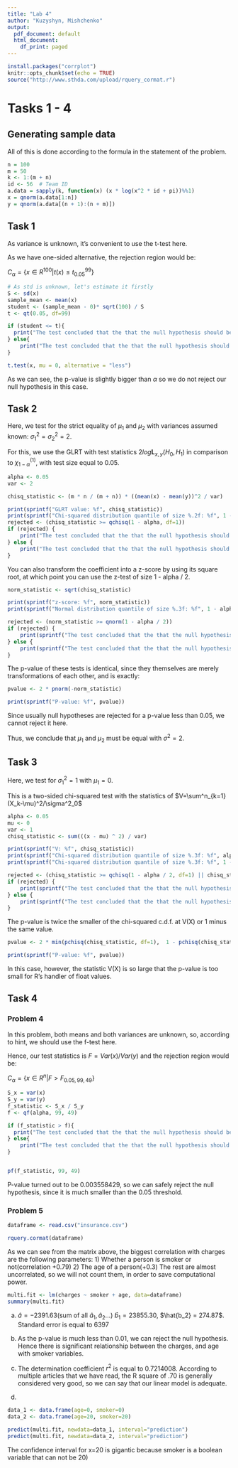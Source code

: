 ```yaml
---
title: "Lab 4"
author: "Kuzyshyn, Mishchenko"
output:
  pdf_document: default
  html_document:
    df_print: paged
---
```


```r
install.packages("corrplot")
knitr::opts_chunk$set(echo = TRUE)
source("http://www.sthda.com/upload/rquery_cormat.r")
```

# Tasks 1 - 4

## Generating sample data

All of this is done according to the formula in the statement of the problem.

```r
n = 100
m = 50
k <- 1:(m + n)
id <- 56  # Team ID
a.data = sapply(k, function(x) (x * log(x^2 * id + pi))%%1)
x = qnorm(a.data[1:n])
y = qnorm(a.data[(n + 1):(n + m)])
```

## Task 1

As variance is unknown, it's convenient to use the t-test here.

As we have one-sided alternative, the rejection region would be:

$C_\alpha = \{x \in R^{100} | t(x) \le t_{0.05}^{99}\}$

```r
# As std is unknown, let's estimate it firstly
S <- sd(x)
sample_mean <- mean(x)
student <- (sample_mean - 0)* sqrt(100) / S
t <- qt(0.05, df=99)

if (student <= t){
  print("The test concluded that the that the null hypothesis should be rejected at alpha = 0.05")
} else{
    print("The test concluded that the that the null hypothesis should not be rejected at alpha = 0.05")
}

t.test(x, mu = 0, alternative = "less")
```

As we can see, the p-value is slightly bigger than $\alpha$ so we do not reject our null hypothesis in this case.

## Task 2

Here, we test for the strict equality of $\mu_1$ and $\mu_2$ with variances assumed known: $\sigma^2_1=\sigma^2_2=2$.

For this, we use the GLRT with test statistics $2log\textbf{L}_{x,y}(H_0, H_1)$ in comparison to $\chi^{(1)}_{1-\alpha}$, with test size equal to 0.05.

```r
alpha <- 0.05
var <- 2

chisq_statistic <- (m * n / (m + n)) * ((mean(x) - mean(y))^2 / var)
```

```r
print(sprintf("GLRT value: %f", chisq_statistic))
print(sprintf("Chi-squared distribution quantile of size %.2f: %f", 1 - alpha, qchisq(1 - alpha, df=1)))
rejected <- (chisq_statistic >= qchisq(1 - alpha, df=1))
if (rejected) {
	print("The test concluded that the that the null hypothesis should be rejected at alpha = 0.05.")
} else {
	print("The test concluded that the that the null hypothesis should be accepted at alpha = 0.05.")
}
```

You can also transform the coefficient into a z-score by using its square root, at which point you can use the z-test of size 1 - alpha / 2.

```r
norm_statistic <- sqrt(chisq_statistic)
```

```r
print(sprintf("z-score: %f", norm_statistic))
print(sprintf("Normal distribution quantile of size %.3f: %f", 1 - alpha / 2, qnorm(1 - alpha / 2)))

rejected <- (norm_statistic >= qnorm(1 - alpha / 2))
if (rejected) {
	print(sprintf("The test concluded that the that the null hypothesis should be rejected at alpha = %.2f", alpha))
} else {
	print(sprintf("The test concluded that the that the null hypothesis should be accepted at alpha = %.2f", alpha))
}
```

The p-value of these tests is identical, since they themselves are merely transformations of each other, and is exactly:

```r
pvalue <- 2 * pnorm(-norm_statistic)
```

```r
print(sprintf("P-value: %f", pvalue))
```

Since usually null hypotheses are rejected for a p-value less than 0.05, we cannot reject it here.

Thus, we conclude that $\mu_1$ and $\mu_2$ must be equal with $\sigma^2 = 2$.

## Task 3

Here, we test for $\sigma^2_1=1$ with $\mu_1=0$.

This is a two-sided chi-squared test with the statistics of $V=\sum^n_{k=1}(X_k-\mu)^2/\sigma^2_0$

```r
alpha <- 0.05
mu <- 0
var <- 1
chisq_statistic <- sum(((x - mu) ^ 2) / var)
```

```r
print(sprintf("V: %f", chisq_statistic))
print(sprintf("Chi-squared distribution quantile of size %.3f: %f", alpha / 2, qchisq(alpha / 2, df=1)))
print(sprintf("Chi-squared distribution quantile of size %.3f: %f", 1 - alpha / 2, qchisq(1 - alpha / 2, df=1)))

rejected <- (chisq_statistic >= qchisq(1 - alpha / 2, df=1) || chisq_statistic <= qchisq(alpha / 2, df=1))
if (rejected) {
	print(sprintf("The test concluded that the that the null hypothesis should be rejected at alpha = %.2f", alpha))
} else {
	print(sprintf("The test concluded that the that the null hypothesis should be accepted at alpha = %.2f", alpha))
}
```

The p-value is twice the smaller of the chi-squared c.d.f. at V(X) or 1 minus the same value.

```r
pvalue <- 2 * min(pchisq(chisq_statistic, df=1),  1 - pchisq(chisq_statistic, df=1))
```

```r
print(sprintf("P-value: %f", pvalue))
```

In this case, however, the statistic V(X) is so large that the p-value is too small for R's handler of float values.

## Task 4

### Problem 4

In this problem, both means and both variances are unknown, so, according to hint, we should use the f-test here.

Hence, our test statistics is $F = Var(x)/Var(y)$ and the rejection region would be:

$C_{\alpha} = \{x \in R^{n} | F > F_{0.05, 99, 49}\}$

```r
S_x = var(x)
S_y = var(y)
f_statistic <- S_x / S_y
f <- qf(alpha, 99, 49)

if (f_statistic > f){
  print("The test concluded that the that the null hypothesis should be rejected at alpha = 0.05")
} else{
    print("The test concluded that the that the null hypothesis should not be rejected at alpha = 0.05")
}


pf(f_statistic, 99, 49)
```

P-value turned out to be 0.003558429, so we can safely reject the null hypothesis, since it is much smaller than the 0.05 threshold.


### Problem 5

```r
dataframe <- read.csv("insurance.csv")

rquery.cormat(dataframe)
```
As we can see from the matrix above, the biggest correlation with charges are the following parameters:
1) Whether a person is smoker or not(correlation +0.79)
2) The age of a person(+0.3)
The rest are almost uncorrelated, so we will not count them, in order to save computational power.

```r
multi.fit <- lm(charges ~ smoker + age, data=dataframe)
summary(multi.fit)
```
a) $\hat{a}= -2391.63$(sum of all $\hat{a}_1, \hat{a}_2 ...$) $\hat{b}_1 = 23855.30$, $\hat{b_2} = 274.87$. Standard error is equal to 6397

b) As the p-value is much less than 0.01, we can reject the null hypothesis. Hence there is significant relationship between the charges, and age with smoker variables.

c) The determination coefficient $r^2$ is equal to 0.7214008. According to multiple articles that we have read, the R square of .70 is generally considered very good, so we can say that our linear model is adequate.

d)
```r
data_1 <- data.frame(age=0, smoker=0)
data_2 <- data.frame(age=20, smoker=20)

predict(multi.fit, newdata=data_1, interval="prediction")
predict(multi.fit, newdata=data_2, interval="prediction")
```
The confidence interval for x=20 is gigantic because smoker is a boolean variable that can not be 20)
